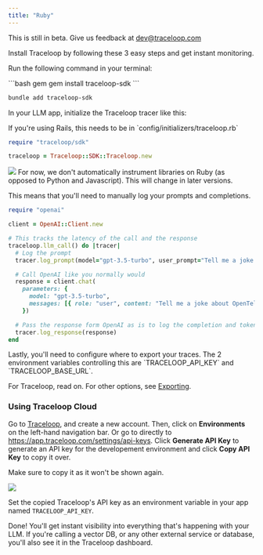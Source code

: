 ```yaml
---
title: "Ruby"
---
```


<Warning>This is still in beta. Give us feedback at dev@traceloop.com</Warning>

Install Traceloop by following these 3 easy steps and get instant monitoring.

<Steps>
<Step title="Install the SDK">

Run the following command in your terminal:

<CodeGroup>
```bash gem
gem install traceloop-sdk
```

```bash bundler
bundle add traceloop-sdk
```

</CodeGroup>

In your LLM app, initialize the Traceloop tracer like this:

<Tip>
  If you're using Rails, this needs to be in `config/initializers/traceloop.rb`
</Tip>

```ruby
require "traceloop/sdk"

traceloop = Traceloop::SDK::Traceloop.new
```

</Step>
<Step title="Log your prompts">
<Frame>
  <img src="/img/single_trace_prompt.png" />
</Frame>
For now, we don't automatically instrument libraries on Ruby (as opposed to Python and Javascript).
This will change in later versions.

This means that you'll need to manually log your prompts and completions.

```ruby
require "openai"

client = OpenAI::Client.new

# This tracks the latency of the call and the response
traceloop.llm_call() do |tracer|
  # Log the prompt
  tracer.log_prompt(model="gpt-3.5-turbo", user_prompt="Tell me a joke about OpenTelemetry")

  # Call OpenAI like you normally would
  response = client.chat(
    parameters: {
      model: "gpt-3.5-turbo",
      messages: [{ role: "user", content: "Tell me a joke about OpenTelemetry" }]
    })

  # Pass the response form OpenAI as is to log the completion and token usage
  tracer.log_response(response)
end
```

</Step>
<Step title="Configure trace exporting">
Lastly, you'll need to configure where to export your traces.
The 2 environment variables controlling this are `TRACELOOP_API_KEY` and `TRACELOOP_BASE_URL`.

For Traceloop, read on. For other options, see [Exporting](/openllmetry/integrations/exporting).

### Using Traceloop Cloud

Go to [Traceloop](https://app.traceloop.com), and create a new account.
Then, click on **Environments** on the left-hand navigation bar. Or go to directly to https://app.traceloop.com/settings/api-keys.
Click **Generate API Key** to generate an API key for the developement environment and click **Copy API Key** to copy it over.

<Warning>Make sure to copy it as it won't be shown again.</Warning>

<Frame>
  <img src="/img/apikey.png" />
</Frame>

Set the copied Traceloop's API key as an environment variable in your app named `TRACELOOP_API_KEY`.

Done! You'll get instant visibility into everything that's happening with your LLM.
If you're calling a vector DB, or any other external service or database, you'll also see it in the Traceloop dashboard.

</Step>
</Steps>
